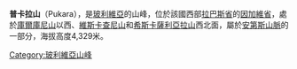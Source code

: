 {{Coord|16|43|34|S|68|35|21|W|display=title}}

'''普卡拉山'''（Pukara），是[[玻利維亞|玻利維亞]]的山峰，位於該國西部[[拉巴斯省_(玻利維亞)|拉巴斯省]]的[[因加維省|因加維省]]，處於[[庫爾庫尼山|庫爾庫尼山]]以西、[[維斯卡查尼山|維斯卡查尼山]]和[[希斯卡薩利亞拉山|希斯卡薩利亞拉山]]西北面，屬於[[安第斯山脈|安第斯山脈]]的一部分，海拔高度4,329米。

{{Bolivia-geo-stub}}
[[Category:玻利維亞山峰|Category:玻利維亞山峰]]
